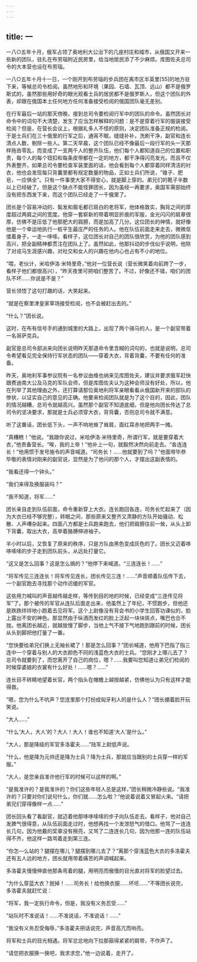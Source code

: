 ```yaml
---
---
---
```

title: 一
---




一八○五年十月，俄军占领了奥地利大公治下的几座村庄和城市，从俄国又开来一些新的团队，驻扎在布劳瑙附近民房里，给当地居民添了不少麻烦。库图佐夫总司令的大本营也设在布劳瑙。

一八○五年十月十一日，一个刚开到布劳瑙的步兵团在离市区半英里[55]的地方驻下来，等候总司令检阅。虽然地形和环境（果园、石墙、瓦顶、远山）都不是俄罗斯式的，虽然那些用好奇的眼光观看士兵的居民都不是俄罗斯人，但这个团队的外表，却跟在俄国本土任何地方任何准备接受检阅的俄国团队毫无差别。

在行军最后一站的那天傍晚，接到总司令要检阅行军中的团队的命令。虽然团长对命令中的词句不大清楚，发生了应当怎样解释的问题：是不是穿着行军的服装接受检阅？但是，在营长会议上，根据礼多人不怪的原则，决定团队准备正规的检阅。于是士兵们在三十俄里的行军之后，通宵不眠，缝缝补补，洗刷干净，副官和连长清点人数，剔除一些人。第二天早晨，这个团队已经不像最后一段行军的头一天那样拖沓零乱，而变成了一支两千人的整齐队伍，他们每个人都知道自己的位置和职责，每个人的每个钮扣和每条皮带都在一定的地方，都干净得闪亮发光。而且不仅外表整齐，如果总司令要检查军装里面的话，他会看到每个人都穿着同样清洁的衬衣，他也会发现每只背囊里都有规定数量的物品，正如士兵们所说，“锥子、肥皂，一应俱全”。只有一件事使大家不得安心，就是脚上穿的。弟兄们的靴子半数以上已经破了。但是这个缺点不能怪罪团长，因为虽经一再要求，奥国军需部始终没有把东西发下来，而这个团队已经走了一千俄里了。

团长是个容易冲动的、鬓发和眉毛都已斑白的老将军，他体格敦实，胸背之间的厚度超过两肩之间的宽度。他穿一套崭新的带着明显折痕的军服，金光闪闪的肩章很厚，仿佛不是压低了他那肥大的肩膀，而是加高了几分。这位团长的神情，就好像他是一个幸运地执行一桩平生最庄严的任务的人。他在队伍前面走来走去，微微伛偻着身子，一走一哆嗦。看样子，这位团长对自己的团队很欣赏，为他的团队感到高兴，把全副精神都贯注在团队上了。虽然如此，他那抖动的步伐似乎说明，他除了对戎马生涯感兴趣，对社交和女人的兴趣在他内心也占有不小的地位。

“喂，老伙计，米哈伊洛·米特里奇，”他对一位营长说（营长微笑着向前跨了一步，看样子他们都很高兴），“昨天夜里可把咱们整苦了。不过，好像还不错，咱们的团队不坏……你说是不是？”

营长领悟了这句打趣的话，大笑起来。

“就是在察里津皇家草场接受检阅，也不会被赶出去的。”

“什么？”团长说。

这时，在布有信号手的通到城里的大路上，出现了两个骑马的人，是一个副官带着一名哥萨克兵。

副官是总司令部派来向团长说明昨天那道命令里含糊的词句的，也就是说明，总司令希望看见完全保持行军状态的团队——穿着大衣，背着背囊，不要有任何的准备。

昨天，奥地利军事参议院有一名参议由维也纳来见库图佐夫，建议并要求俄军赶快跟费迪南大公及马克的军队会师，但是库图佐夫认为这种会师没有好处，所以，他在列举了其他理由之外，还打算请那位奥地利将军亲眼看看从俄国新开来的部队的惨状，以证实自己的意见的正确。他要来检阅团队就是为了这个目的，因此，团队的情况越糟，总司令就越高兴。虽然那个副官不知道底细，但是他向团长传达了总司令的坚决要求，那就是士兵必须穿大衣，背背囊，否则总司令就不满意。

听了这番话，团长低下头，一声不响地耸了耸肩，面红耳赤地把两手一摊。

“真糟糕！”他说。“我跟你说过，米哈伊洛·米特里奇，所谓行军，就是要穿着大衣，”他责备营长。“唉，我的上帝！”他补上一句，就毅然决然向前走去。“各连连长！”他用惯于发号施令的声音喊道。“司务长！……他就要到了吗？”他面带毕恭毕敬的表情对刚来的副官说，显然是为了他问的那个人，才摆出这副表情的。

“我看还得一个钟头。”

“我们来得及换服装吗？”

“我不知道，将军……”

团长亲自走到队伍前面，命令重新穿上大衣。连长跑回各连，司务长忙起来了（因为大衣已经不够完整），转眼之间，那些原来又整齐又肃静的方队开始骚动、松散、人声嘈杂起来。四面八方都是士兵跑来跑去，他们把肩膀往前一耸，从头上卸下背囊，取出大衣，高举着胳膊伸进袖子。

半小时以后，又恢复了原来的秩序，只是方队由黑色变成灰色的了。团长又迈着哆哆嗦嗦的步子走到团队前头，从远处打量它。

“这又是怎么回事？这是怎么搞的？”他停下来喊道。“三连连长！……”

“将军传见三连连长！将军传见连长，团长传见三连！……”声音顺着队伍传下去，一个副官跑去寻找那个动作迟缓的军官。

这些用力喊叫的声音越传越走样，等传到目的地的时候，已经变成“三连传见将军”了。那个被传的军官从连队后面走出来，他虽然上了年纪，不惯跑步，但他还是跌跌绊绊地小跑着去见将军。这个上尉像没有背会书的小学生回答功课似的，脸上露出不安的神色。那显然由于纵酒而发红的脸上泛起一块块斑点，嘴巴也合不拢。他离团长越近，就越放慢了脚步，当他上气不接下气地跑到跟前的时候，团长从头到脚把他打量了一番。

“您快要给弟兄们换上无袖长裙了！那是怎么回事？”团长喊道，他用下巴指了指三连中一个穿着与别人的大衣颜色不同的浅蓝色大衣的士兵。“您刚才上哪儿去了？总司令就要到了，而您离开了自己的岗位，嗯？……我要叫您知道让弟兄们检阅的时候穿婆娘的衣裳有什么好处！……嗯？……”

连长目不转睛地望着长官，两个指头在帽檐上越按越紧，仿佛他认为只有这样才能得救。

“嗯，您为什么不吭声？您连里那个打扮成匈牙利人的是什么人？”团长绷着脸开玩笑说。

“大人……”

“什么‘大人，大人’的？大人！大人！谁也不知道‘大人’是什么。”

“大人，那是降级的军官多洛霍夫……”陆军上尉低声说。

“什么，他是降为元帅还是降为士兵？降为士兵，那就应当跟别的士兵穿一样的军服。”

“大人，是您亲自准许他行军的时候可以这样的啊。”

“是我准许的？是我准许的？你们这些年轻人总是这样，”团长稍微冷静些说。“我准许的？只要对你们说句什么，你们就……怎么啦？”他说着说着又冒起火来。“请把弟兄们穿得像样一点……”

团长回头看了看副官，就迈着他那哆哆嗦嗦的步子向队伍走去。看样子，他对自己发脾气很得意，从队伍前面走过时，他想再找一个发泄怒气的借口。他骂了一连连长几句，因为他戴的奖章没有擦亮，又骂了二连连长几句，因为他那一连的队伍站得不齐，他这样一路骂着走到第三连。

“你怎—么站的？腿摆在哪儿？腿摆到哪儿去了？”离那个穿浅蓝色大衣的多洛霍夫还有五人远的地方，团长就用带着痛苦的声调喊起来。

多洛霍夫慢慢伸直他那条弯着的腿，用明亮而傲慢的目光直对将军的脸望过去。

“为什么穿蓝大衣？脱掉！……司务长！给他换衣服……坏坯……”不等团长说完，多洛霍夫就赶忙说：

“将军，我一定执行命令，但是，我没有义务忍受……”

“站队时不准说话！……不准说话，不准说话！……”

“我没有义务忍受侮辱，”多洛霍夫把话说完，声音高亢而响亮。

将军和士兵的目光相遇。将军忿忿地向下拉那箍得紧紧的肩带，不作声了。

“请您把衣服换一换吧，我求求您，”他一边说着，走开了。